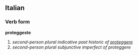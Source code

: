 ==Italian==
===Verb form===
'''proteggeste'''

# ''second-person plural indicative past historic of [[proteggere]]''
# ''second-person plural subjunctive imperfect of proteggere''